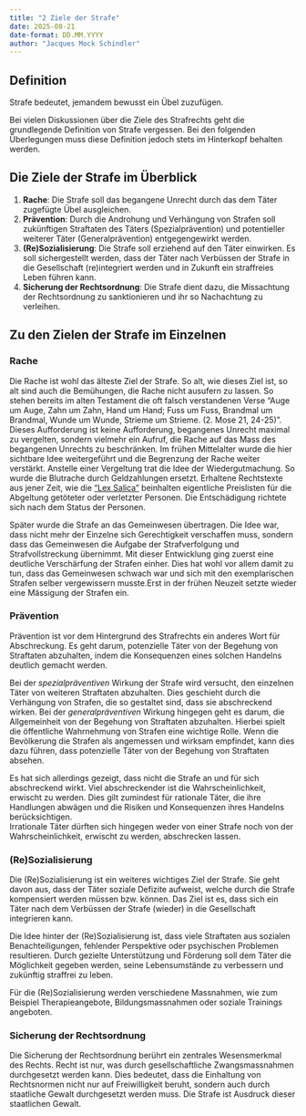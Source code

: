 ```yaml
---
title: "2 Ziele der Strafe"
date: 2025-08-21
date-format: DD.MM.YYYY
author: "Jacques Mock Schindler"
---
```


::: {.callout-important appearance=simple}

## Definition

Strafe bedeutet, jemandem bewusst ein Übel zuzufügen.
:::

Bei vielen Diskussionen über die Ziele des Strafrechts geht die
grundlegende Definition von Strafe vergessen. Bei den folgenden
Überlegungen muss diese Definition jedoch stets im Hinterkopf behalten
werden.

## Die Ziele der Strafe im Überblick

1. **Rache**: Die Strafe soll das begangene Unrecht durch das dem Täter
   zugefügte Übel ausgleichen.
2. **Prävention**: Durch die Androhung und Verhängung von Strafen soll
   zukünftigen Straftaten des Täters (Spezialprävention) und
   potentieller weiterer Täter (Generalprävention) entgegengewirkt werden.
3. **(Re)Sozialisierung**: Die Strafe soll erziehend auf den Täter
   einwirken. Es soll sichergestellt werden, dass der Täter nach
   Verbüssen der Strafe in die Gesellschaft (re)integriert werden und in
   Zukunft ein straffreies Leben führen kann.
4. **Sicherung der Rechtsordnung**: Die Strafe dient dazu, die
   Missachtung der Rechtsordnung zu sanktionieren und ihr so Nachachtung
   zu verleihen.

## Zu den Zielen der Strafe im Einzelnen

### Rache

Die Rache ist wohl das älteste Ziel der Strafe. So alt, wie dieses Ziel
ist, so alt sind auch die Bemühungen, die Rache nicht ausufern zu
lassen. So stehen bereits im alten Testament die oft falsch verstandenen
Verse "Auge um Auge, Zahn um Zahn, Hand um Hand; Fuss um Fuss,
Brandmal um Brandmal, Wunde um Wunde, Strieme um Strieme. (2. Mose 21,
24-25)".  
Dieses Aufforderung ist keine Aufforderung, begangenes Unrecht maximal
zu vergelten, sondern vielmehr ein Aufruf, die Rache auf das Mass des
begangenen Unrechts zu beschränken. Im frühen Mittelalter wurde die hier
sichtbare Idee weitergeführt und die Begrenzung der Rache weiter
verstärkt. Anstelle einer Vergeltung trat die Idee der Wiedergutmachung.
So wurde die Blutrache durch Geldzahlungen ersetzt. Erhaltene
Rechtstexte aus jener Zeit, wie die 
<a href="https://de.wikipedia.org/wiki/Lex_Salica" target="_blank">
"Lex Salica"</a> beinhalten eigentliche
Preislisten für die Abgeltung getöteter oder verletzter Personen. Die
Entschädigung richtete sich nach dem Status der Personen.

Später wurde die Strafe an das Gemeinwesen übertragen. Die Idee war,
dass nicht mehr der Einzelne sich Gerechtigkeit verschaffen muss,
sondern dass das Gemeinwesen die Aufgabe der Strafverfolgung und
Strafvollstreckung übernimmt. Mit dieser Entwicklung ging zuerst eine
deutliche Verschärfung der Strafen einher. Dies hat wohl vor allem damit
zu tun, dass das Gemeinwesen schwach war und sich mit den exemplarischen
Strafen selber vergewissern musste.Erst in der frühen Neuzeit
setzte wieder eine Mässigung der Strafen ein.

### Prävention

Prävention ist vor dem Hintergrund des Strafrechts ein anderes Wort für
Abschreckung. Es geht darum, potenzielle Täter von der Begehung von
Straftaten abzuhalten, indem die Konsequenzen eines solchen Handelns
deutlich gemacht werden.

Bei der *spezialpräventiven* Wirkung der Strafe wird versucht, den
einzelnen Täter von weiteren Straftaten abzuhalten. Dies geschieht
durch die Verhängung von Strafen, die so gestaltet sind, dass sie
abschreckend wirken. Bei der *generalpräventiven* Wirkung hingegen geht
es darum, die Allgemeinheit von der Begehung von Straftaten abzuhalten.
Hierbei spielt die öffentliche Wahrnehmung von Strafen eine wichtige
Rolle. Wenn die Bevölkerung die Strafen als angemessen und
wirksam empfindet, kann dies dazu führen, dass potenzielle Täter von
der Begehung von Straftaten absehen.

Es hat sich allerdings gezeigt, dass nicht die Strafe an und für sich
abschreckend wirkt. Viel abschreckender ist die Wahrscheinlichkeit,
erwischt zu werden. Dies gilt zumindest für rationale Täter, die ihre
Handlungen abwägen und die Risiken und Konsequenzen ihres
Handelns berücksichtigen.  
Irrationale Täter dürften sich hingegen weder
von einer Strafe noch von der Wahrscheinlichkeit, erwischt zu werden,
abschrecken lassen.

### (Re)Sozialisierung

Die (Re)Sozialisierung ist ein weiteres wichtiges Ziel der Strafe. Sie
geht davon aus, dass der Täter soziale Defizite aufweist, welche durch
die Strafe kompensiert werden müssen bzw. können. Das Ziel ist es, dass
sich ein Täter nach dem Verbüssen der Strafe (wieder) in die
Gesellschaft integrieren kann.

Die Idee hinter der (Re)Sozialisierung ist, dass viele Straftaten aus
sozialen Benachteiligungen, fehlender Perspektive oder psychischen
Problemen resultieren. Durch gezielte Unterstützung und Förderung soll
dem Täter die Möglichkeit gegeben werden, seine Lebensumstände zu
verbessern und zukünftig straffrei zu leben. 

Für die (Re)Sozialisierung werden verschiedene Massnahmen, wie zum
Beispiel Therapieangebote, Bildungsmassnahmen oder soziale Trainings
angeboten.

### Sicherung der Rechtsordnung

Die Sicherung der Rechtsordnung berührt ein zentrales Wesensmerkmal des
Rechts. Recht ist nur, was durch gesellschaftliche Zwangsmassnahmen
durchgesetzt werden kann. Dies bedeutet, dass die Einhaltung von
Rechtsnormen nicht nur auf Freiwilligkeit beruht, sondern auch durch
staatliche Gewalt durchgesetzt werden muss. Die Strafe ist Ausdruck
dieser staatlichen Gewalt.